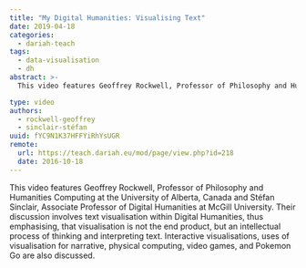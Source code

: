 ```yaml
---
title: "My Digital Humanities: Visualising Text"
date: 2019-04-18
categories:
  - dariah-teach
tags:
  - data-visualisation
  - dh
abstract: >-
  This video features Geoffrey Rockwell, Professor of Philosophy and Humanities Computing at the University of Alberta, Canada and Stéfan Sinclair, Associate Professor of Digital Humanities at McGill University.  Their discussion involves text visualisation within Digital Humanities, thus emphasising, that visualisation is not the end product, but an intellectual process of thinking and interpreting text.

type: video
authors:
  - rockwell-geoffrey
  - sinclair-stéfan
uuid: fYC9N1K37HFFYiRhYsUGR
remote:
  url: https://teach.dariah.eu/mod/page/view.php?id=218
  date: 2016-10-18
---
```


This video features Geoffrey Rockwell, Professor of Philosophy and Humanities Computing at the University of Alberta, Canada and Stéfan Sinclair, Associate Professor of Digital Humanities at McGill University. Their discussion involves text visualisation within Digital Humanities, thus emphasising, that visualisation is not the end product, but an intellectual process of thinking and interpreting text. Interactive visualisations, uses of visualisation for narrative, physical computing, video games, and Pokemon Go are also discussed.

<VideoCard
  title="Geoffrey Rockwell and Stéfan Sinclair on Visualising Text"
  id="uamyLcWtECg"
  image="/assets/images/cms/posts/my-digital-humanities_visualizing-texts/stefan-sinclair.jpg"
/>
